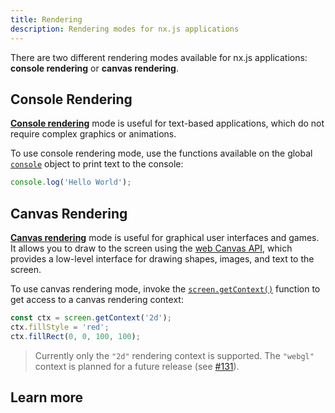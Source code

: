```yaml
---
title: Rendering
description: Rendering modes for nx.js applications
---
```


There are two different rendering modes available for nx.js applications: __console rendering__ or __canvas rendering__.

## Console Rendering

[__Console rendering__](/runtime/rendering/console) mode is useful for text-based applications, which do not require complex graphics or animations.

To use console rendering mode, use the functions available on the global [`console`](/runtime/api/variables/console) object to print text to the console:

```js
console.log('Hello World');
```

## Canvas Rendering

[__Canvas rendering__](/runtime/rendering/canvas) mode is useful for graphical user interfaces and games.
It allows you to draw to the screen using the [web Canvas API](https://developer.mozilla.org/docs/Web/API/Canvas_API),
which provides a low-level interface for drawing shapes, images, and text to the screen.

To use canvas rendering mode, invoke the [`screen.getContext()`](/runtime/api/classes/Screen#getcontext) function to get access to a canvas rendering context:

```js
const ctx = screen.getContext('2d');
ctx.fillStyle = 'red';
ctx.fillRect(0, 0, 100, 100);
```

> Currently only the `"2d"` rendering context is supported. The `"webgl"` context is planned for a future release (see [#131](https://github.com/TooTallNate/nx.js/pull/131)).

## Learn more

<Cards>
  <Card title="Learn about Console rendering mode" href="/runtime/rendering/console" />
  <Card title="Learn about Canvas rendering mode" href="/runtime/rendering/canvas" />
</Cards>
